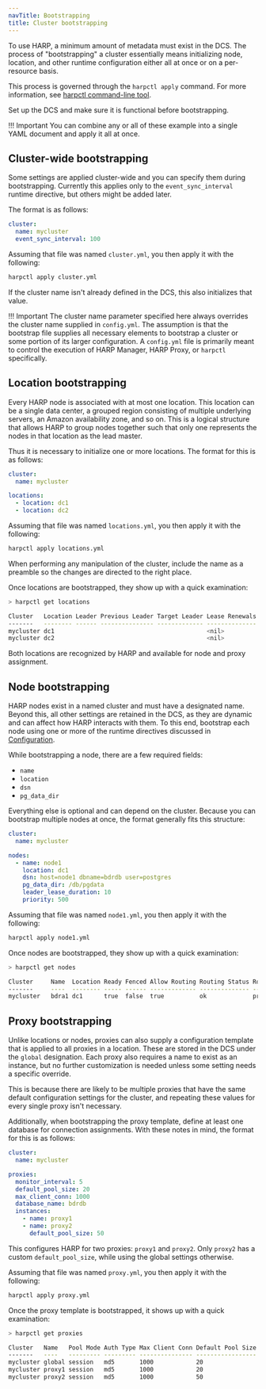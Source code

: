 ```yaml
---
navTitle: Bootstrapping
title: Cluster bootstrapping
---
```


To use HARP, a minimum amount of metadata must exist in the DCS. The 
process of "bootstrapping" a cluster essentially means initializing node, 
location, and other runtime configuration either all at once or on a 
per-resource basis.

This process is governed through the `harpctl apply` command. For more
information, see [harpctl command-line tool](08_harpctl).

Set up the DCS and make sure it is functional before bootstrapping.

!!! Important
    You can combine any or all of
    these example into a single YAML document and apply it all at once. 

## Cluster-wide bootstrapping

Some settings are applied cluster-wide and you can specify them during 
bootstrapping. Currently this applies only to the `event_sync_interval` 
runtime directive, but others might be added later.

The format is as follows:

```yaml
cluster: 
  name: mycluster
  event_sync_interval: 100
```

Assuming that file was named `cluster.yml`, you then apply it with the
following:

```bash
harpctl apply cluster.yml
```

If the cluster name isn't already defined in the DCS, this also
initializes that value.

!!! Important
    The cluster name parameter specified here always overrides the cluster
    name supplied in `config.yml`. The assumption is that the bootstrap file
    supplies all necessary elements to bootstrap a cluster or some portion of
    its larger configuration. A `config.yml` file is primarily meant to control
    the execution of HARP Manager, HARP Proxy, or `harpctl` specifically.

## Location bootstrapping

Every HARP node is associated with at most one location. This location can be
a single data center, a grouped region consisting of multiple underlying
servers, an Amazon availability zone, and so on. This is a logical
structure that allows HARP to group nodes together such that only one
represents the nodes in that location as the lead master.

Thus it is necessary to initialize one or more locations. The format for this
is as follows:

```yaml
cluster: 
  name: mycluster

locations:
  - location: dc1
  - location: dc2
```

Assuming that file was named `locations.yml`, you then apply it with the
following:

```bash
harpctl apply locations.yml
```

When performing any manipulation of the cluster, include the name as a preamble so the changes are directed to the right place.

Once locations are bootstrapped, they show up with a quick examination:

```bash
> harpctl get locations

Cluster   Location Leader Previous Leader Target Leader Lease Renewals 
-------   -------- ------ --------------- ------------- -------------- 
mycluster dc1                                           <nil>          
mycluster dc2                                           <nil>          
```

Both locations are recognized by HARP and available for
node and proxy assignment.

## Node bootstrapping

HARP nodes exist in a named cluster and must have a designated name. 
Beyond this, all other settings are retained in the DCS, as they are 
dynamic and can affect how HARP interacts with them. To this end, bootstrap each node
using one or more of the runtime directives discussed
in [Configuration](04_configuration).

While bootstrapping a node, there are a few required fields:

* `name`
* `location`
* `dsn`
* `pg_data_dir`

Everything else is optional and can depend on the cluster. Because you can bootstrap multiple nodes at once, the format generally fits
this structure:

```yaml
cluster: 
  name: mycluster

nodes:
  - name: node1
    location: dc1
    dsn: host=node1 dbname=bdrdb user=postgres 
    pg_data_dir: /db/pgdata
    leader_lease_duration: 10
    priority: 500
```

Assuming that file was named `node1.yml`, you then apply it with the
following:

```bash
harpctl apply node1.yml
```

Once nodes are bootstrapped, they show up with a quick examination:

```bash
> harpctl get nodes

Cluster     Name  Location Ready Fenced Allow Routing Routing Status Role    Type Lock Duration 
-------     ----  -------- ----- ------ ------------- -------------- ----    ---- -------------
mycluster   bdra1 dc1      true  false  true          ok             primary bdr  30
```

## Proxy bootstrapping

Unlike locations or nodes, proxies can also supply a configuration template 
that is applied to all proxies in a location. These are stored in the DCS 
under the `global` designation. Each proxy also requires a name to exist as
an instance, but no further customization is needed unless some setting
needs a specific override.

This is because there are likely to be multiple proxies that have the same
default configuration settings for the cluster, and repeating these values for
every single proxy isn't necessary.

Additionally, when bootstrapping the proxy template, define at least one database for connection assignments. With these notes in mind, the 
format for this is as follows:

```yaml
cluster: 
  name: mycluster

proxies:
  monitor_interval: 5
  default_pool_size: 20
  max_client_conn: 1000
  database_name: bdrdb
  instances:
    - name: proxy1
    - name: proxy2
      default_pool_size: 50
```

This configures HARP for two proxies: `proxy1` and `proxy2`. Only 
`proxy2` has a custom `default_pool_size`, while using the global 
settings otherwise.

Assuming that file was named `proxy.yml`, you then apply it with the
following:

```bash
harpctl apply proxy.yml
```

Once the proxy template is bootstrapped, it shows up with a quick 
examination:

```bash
> harpctl get proxies

Cluster   Name   Pool Mode Auth Type Max Client Conn Default Pool Size 
-------   ----   --------- --------- --------------- ----------------- 
mycluster global session   md5       1000            20                
mycluster proxy1 session   md5       1000            20                
mycluster proxy2 session   md5       1000            50                
```
